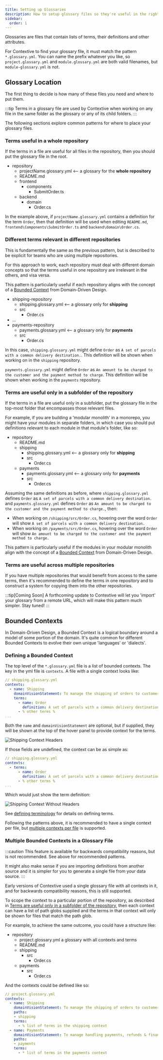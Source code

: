 ```yaml
---
title: Setting up Glossaries
description: How to setup glossary files so they're useful in the right files
sidebar:
  order: 1
---
```



Glossaries are files that contain lists of terms, their definitions and other attributes.

For Contextive to find your glossary file, it must match the pattern `*.glossary.yml`. You can name the prefix whatever you like, so `project.glossary.yml` and `module.glossary.yml` are both valid filenames, but `module-glossary.yml` is not.

## Glossary Location

The first thing to decide is how many of these files you need and where to put them.

:::tip
Terms in a glossary file are used by Contextive when working on any file in the same folder as the glossary or any of its child folders.
:::

The following sections explore common patterns for where to place your glossary files.

### Terms useful in a whole repository

If the terms in a file are useful for all files in the repository, then you should put the glossary file in the root.

<FileTree>

- repository
  - projectName.glossary.yml &lt;-- a glossary for the **whole repository**
  - README.md
  - frontend
    - components
      - SubmitOrder.ts
  - backend
    - domain
      - Order.cs

</FileTree>

In the example above, if `projectName.glossary.yml` contains a definition for the term `Order`, then that definition will be used when editing `README.md`, `frontend\Components\SubmitOrder.ts` and `backend\domain\Order.cs`.

### Different terms relevant in different repositories

This is fundamentally the same as the previous pattern, but is described to be explicit for teams who are using multiple repositories.

For this approach to work, each repository must deal with different domain concepts so that the terms useful in one repository are irrelevant in the others, and visa versa.

This pattern is particularly useful if each repository aligns with the concept of a [Bounded Context](#bounded-contexts) from Domain-Driven Design.

<FileTree>

- shipping-repository
  - shipping.glossary.yml &lt;-- a glossary only for **shipping**
  - src
    - Order.cs
- ...
- payments-repository
  - payments.glossary.yml &lt;-- a glossary only for **payments**
  - src
    - Order.cs

</FileTree>

In this case, `shipping.glossary.yml` might define `Order` as `A set of parcels with a common delivery destination.`.  This definition will be shown when working on in the `shipping` repository.

`payments.glossary.yml` might define `Order` as ``An amount to be charged to the customer and the payment method to charge``.  This definition will be shown when working in the `payments` repository.

### Terms are useful only in a subfolder of the repository

If the terms in a file are useful only in a subfolder, put the glossary file in the top-most folder that encompasses those relevant files.

For example, if you are building a 'modular monolith' in a monorepo, you might have your modules in separate folders, in which case you should put definitions relevant to each module in that module's folder, like so:

<FileTree>

- repository
  - README.md
  - shipping
    - shipping.glossary.yml &lt;-- a glossary only for **shipping**
    - src
      - Order.cs
  - payments
    - payments.glossary.yml &lt;-- a glossary only for **payments**
    - src
      - Order.cs

</FileTree>

Assuming the same definitions as before, where `shipping.glossary.yml` defines `Order` as `A set of parcels with a common delivery destination.` and `payments.glossary.yml` defines `Order` as `An amount to be charged to the customer and the payment method to charge.`, then:

* When working on `/shipping/src/Order.cs`, hovering over the word `Order` will show `A set of parcels with a common delivery destination.`
* When working on `/payments/src/Order.cs`, hovering over the word `Order` will show `An amount to be charged to the customer and the payment method to charge.`

This pattern is particularly useful if the modules in your modular monolith align with the concept of a [Bounded Context](#bounded-contexts) from Domain-Driven Design.

### Terms are useful across multiple repositories

If you have multiple repositories that would benefit from access to the same terms, then it's recommended to define the terms in one repository and to construct a system for copying them into the other repositories.

:::tip[Coming Soon]
A forthcoming update to Contextive will let you 'import' your glossary from a remote URL, which will make this pattern much simpler. Stay tuned!
:::

## Bounded Contexts

In Domain-Driven Design, a Bounded Context is a logical boundary around a model of some portion of the domain. It's quite common for different Bounded Contexts to evolve their own unique 'languages' or 'dialects'.

### Defining a Bounded Context

The top level of the `*.glossary.yml` file is a list of bounded contexts. The key in the yml file is `contexts`. A file with a single context looks like:

```yml
// shipping.glossary.yml
contexts:
  - name: Shipping
    domainVisionStatement: To manage the shipping of orders to customers.
    terms:
      - name: Order
        definition: A set of parcels with a common delivery destination.
      - % other terms %
...
```
Both the `name` and `domainVisionStatement` are optional, but if supplied, they will be shown at the top of the hover panel to provide context for the terms.

![Shipping Context Headers](../../../assets/images/context-header.png)

If those fields are undefined, the context can be as simple as:

```yml
// shipping.glossary.yml
contexts:
  - terms:
      - name: Order
        definition: A set of parcels with a common delivery destination.
      - % other terms %
...
```

Which would just show the term definition:

![Shipping Context Without Headers](../../../assets/images/context-no-header.png)

See [defining terminology](../defining-terminology) for details on defining terms.

Following the patterns above, it is recommended to have a single context per file, but [multiple contexts per file](#multiple-bounded-contexts) is supported.

### Multiple Bounded Contexts in a Glossary File

:::caution
This feature is available for backwards compatibility reasons, but is not recommended.  See above for recommended patterns.

It might also make sense if you are importing definitions from another source and it is simpler for you to generate a single file from your data source.
:::

Early versions of Contextive used a single glossary file with all contexts in it, and for backwards compatibility reasons, this is still supported.

To scope the context to a particular portion of the repository, as described in [Terms are useful only in a subfolder of the repository](#terms-are-useful-only-in-a-subfolder-of-the-repository), then each context can have a list of path globs supplied and the terms in that context will only be shown for files that match the path glob.

For example, to achieve the same outcome, you could have a structure like:

<FileTree>

- repository
  - project.glossary.yml a glossary with all contexts and terms
  - README.md
  - shipping
    - src
      - Order.cs
  - payments
    - src
      - Order.cs

</FileTree>

And the contexts could be defined like so:

```yml {5-6} {11-12}
// project.glossary.yml
contexts:
  - name: Shipping
    domainVisionStatement: To manage the shipping of orders to customers.
    paths:
    - shipping
    terms:
      - % list of terms in the shipping context
  - name: Payments
    domainVisionStatement: To manage handling payments, refunds & financial reconciliations for orders.
    paths:
    - payments
    terms:
      - * list of terms in the payments context
```
